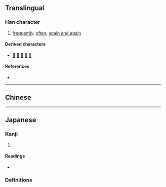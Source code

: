 {{also|屢}}
{{character info}}
==Translingual==

===Han character===
{{Han char|rn=44|rad=尸|as=09|sn=12|four=|canj=SFDV|ids=⿸尸娄}}

# [[frequently]], [[often]], [[again and again]]

====Derived characters====
* [[𠎪]] [[𤮒]] [[𡳶]] [[𡳵]] [[𦧃]]

====References====
* {{Han ref|kx=0303.181|dkj=07770|dj=0601.080|hdz=20978.190|uh=5C61|ud=23649}}

----

==Chinese==
{{zh-see|屢}}

----

==Japanese==

===Kanji===
{{ja-kanji|grade=|rs=尸09|kyu=屢}}

# {{rfdef|ja|sort=尸09}}

====Readings====
* {{ja-readings|goon=る|kanon=る|kun=しばしば-}}

===Definitions===
{{ja-kanjitab|しばしば|yomi=k}}
{{ja-see|しばしば}}